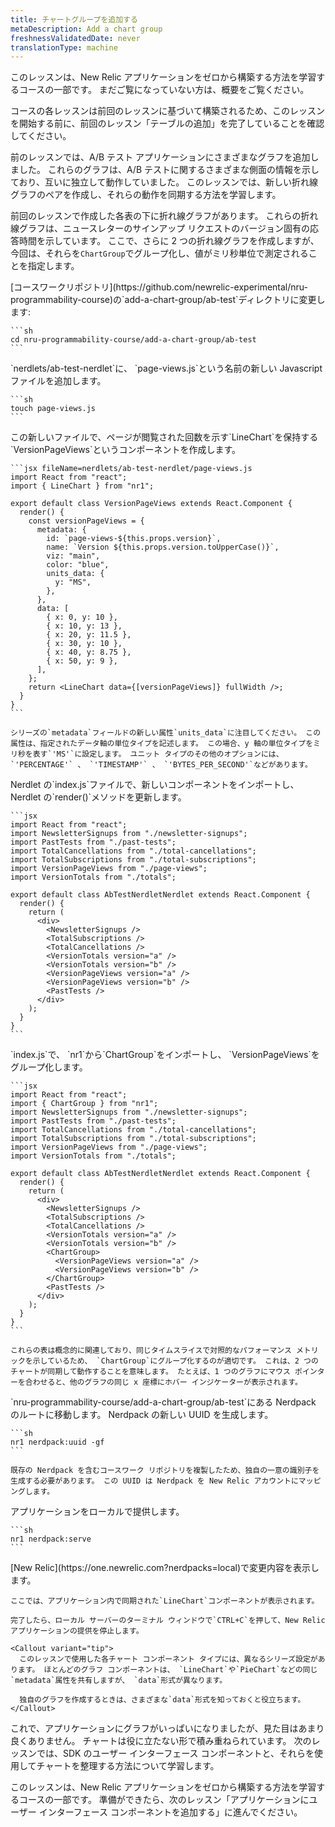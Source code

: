 ```yaml
---
title: チャートグループを追加する
metaDescription: Add a chart group
freshnessValidatedDate: never
translationType: machine
---
```


<Callout variant="tip">
  このレッスンは、New Relic アプリケーションをゼロから構築する方法を学習するコースの一部です。 まだご覧になっていない方は、概要をご覧ください。

  コースの各レッスンは前回のレッスンに基づいて構築されるため、このレッスンを開始する前に、前回のレッスン「テーブルの追加」を完了していることを確認してください。
</Callout>

前のレッスンでは、A/B テスト アプリケーションにさまざまなグラフを追加しました。 これらのグラフは、A/B テストに関するさまざまな側面の情報を示しており、互いに独立して動作していました。 このレッスンでは、新しい折れ線グラフのペアを作成し、それらの動作を同期する方法を学習します。

前回のレッスンで作成した各表の下に折れ線グラフがあります。 これらの折れ線グラフは、ニュースレターのサインアップ リクエストのバージョン固有の応答時間を示しています。 ここで、さらに 2 つの折れ線グラフを作成しますが、今回は、それらを`ChartGroup`でグループ化し、値がミリ秒単位で測定されることを指定します。

<Steps>
  <Step>
    [コースワークリポジトリ](https://github.com/newrelic-experimental/nru-programmability-course)の`add-a-chart-group/ab-test`ディレクトリに変更します:

    ```sh
    cd nru-programmability-course/add-a-chart-group/ab-test
    ```
  </Step>

  <Step>
    `nerdlets/ab-test-nerdlet`に、 `page-views.js`という名前の新しい Javascript ファイルを追加します。

    ```sh
    touch page-views.js
    ```
  </Step>

  <Step>
    この新しいファイルで、ページが閲覧された回数を示す`LineChart`を保持する`VersionPageViews`というコンポーネントを作成します。

    ```jsx fileName=nerdlets/ab-test-nerdlet/page-views.js
    import React from "react";
    import { LineChart } from "nr1";

    export default class VersionPageViews extends React.Component {
      render() {
        const versionPageViews = {
          metadata: {
            id: `page-views-${this.props.version}`,
            name: `Version ${this.props.version.toUpperCase()}`,
            viz: "main",
            color: "blue",
            units_data: {
              y: "MS",
            },
          },
          data: [
            { x: 0, y: 10 },
            { x: 10, y: 13 },
            { x: 20, y: 11.5 },
            { x: 30, y: 10 },
            { x: 40, y: 8.75 },
            { x: 50, y: 9 },
          ],
        };
        return <LineChart data={[versionPageViews]} fullWidth />;
      }
    }
    ```

    シリーズの`metadata`フィールドの新しい属性`units_data`に注目してください。 この属性は、指定されたデータ軸の単位タイプを記述します。 この場合、y 軸の単位タイプをミリ秒を表す`'MS'`に設定します。 ユニット タイプのその他のオプションには、 `'PERCENTAGE'` 、 `'TIMESTAMP'` 、 `'BYTES_PER_SECOND'`などがあります。
  </Step>

  <Step>
    Nerdlet の`index.js`ファイルで、新しいコンポーネントをインポートし、Nerdlet の`render()`メソッドを更新します。

    ```jsx
    import React from "react";
    import NewsletterSignups from "./newsletter-signups";
    import PastTests from "./past-tests";
    import TotalCancellations from "./total-cancellations";
    import TotalSubscriptions from "./total-subscriptions";
    import VersionPageViews from "./page-views";
    import VersionTotals from "./totals";

    export default class AbTestNerdletNerdlet extends React.Component {
      render() {
        return (
          <div>
            <NewsletterSignups />
            <TotalSubscriptions />
            <TotalCancellations />
            <VersionTotals version="a" />
            <VersionTotals version="b" />
            <VersionPageViews version="a" />
            <VersionPageViews version="b" />
            <PastTests />
          </div>
        );
      }
    }
    ```
  </Step>

  <Step>
    `index.js`で、 `nr1`から`ChartGroup`をインポートし、 `VersionPageViews`をグループ化します。

    ```jsx
    import React from "react";
    import { ChartGroup } from "nr1";
    import NewsletterSignups from "./newsletter-signups";
    import PastTests from "./past-tests";
    import TotalCancellations from "./total-cancellations";
    import TotalSubscriptions from "./total-subscriptions";
    import VersionPageViews from "./page-views";
    import VersionTotals from "./totals";

    export default class AbTestNerdletNerdlet extends React.Component {
      render() {
        return (
          <div>
            <NewsletterSignups />
            <TotalSubscriptions />
            <TotalCancellations />
            <VersionTotals version="a" />
            <VersionTotals version="b" />
            <ChartGroup>
              <VersionPageViews version="a" />
              <VersionPageViews version="b" />
            </ChartGroup>
            <PastTests />
          </div>
        );
      }
    }
    ```

    これらの表は概念的に関連しており、同じタイムスライスで対照的なパフォーマンス メトリックを示しているため、 `ChartGroup`にグループ化するのが適切です。 これは、2 つのチャートが同期して動作することを意味します。 たとえば、1 つのグラフにマウス ポインターを合わせると、他のグラフの同じ x 座標にホバー インジケーターが表示されます。
  </Step>

  <Step>
    `nru-programmability-course/add-a-chart-group/ab-test`にある Nerdpack のルートに移動します。
  </Step>

  <Step>
    Nerdpack の新しい UUID を生成します。

    ```sh
    nr1 nerdpack:uuid -gf
    ```

    既存の Nerdpack を含むコースワーク リポジトリを複製したため、独自の一意の識別子を生成する必要があります。 この UUID は Nerdpack を New Relic アカウントにマッピングします。
  </Step>

  <Step>
    アプリケーションをローカルで提供します。

    ```sh
    nr1 nerdpack:serve
    ```
  </Step>

  <Step>
    [New Relic](https://one.newrelic.com?nerdpacks=local)で変更内容を表示します。

    ここでは、アプリケーション内で同期された`LineChart`コンポーネントが表示されます。

    完了したら、ローカル サーバーのターミナル ウィンドウで`CTRL+C`を押して、New Relic アプリケーションの提供を停止します。

    <Callout variant="tip">
      このレッスンで使用した各チャート コンポーネント タイプには、異なるシリーズ設定があります。 ほとんどのグラフ コンポーネントは、 `LineChart`や`PieChart`などの同じ`metadata`属性を共有しますが、 `data`形式が異なります。

      独自のグラフを作成するときは、さまざまな`data`形式を知っておくと役立ちます。
    </Callout>
  </Step>
</Steps>

これで、アプリケーションにグラフがいっぱいになりましたが、見た目はあまり良くありません。 チャートは役に立たない形で積み重ねられています。 次のレッスンでは、SDK のユーザー インターフェース コンポーネントと、それらを使用してチャートを整理する方法について学習します。

<Callout variant="course">
  このレッスンは、New Relic アプリケーションをゼロから構築する方法を学習するコースの一部です。 準備ができたら、次のレッスン「アプリケーションにユーザー インターフェース コンポーネントを追加する」に進んでください。
</Callout>